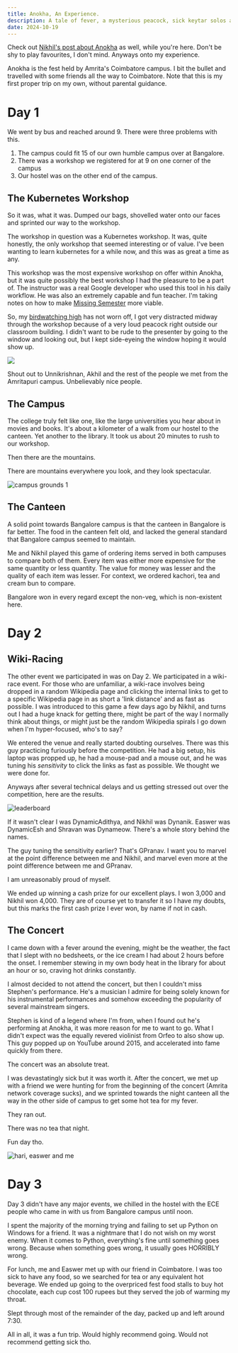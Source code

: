 ```yaml
---
title: Anokha, An Experience.
description: A tale of fever, a mysterious peacock, sick keytar solos and a campus vast enough to fill a month's cardio quota
date: 2024-10-19
---
```


Check out [Nikhil's post about Anokha](https://heftymouse.me/blog/anokha-2024/) as well, while you're here. Don't be shy to play favourites, I don't mind. Anyways onto my experience.

Anokha is the fest held by Amrita's Coimbatore campus. I bit the bullet and travelled with some friends all the way to Coimbatore. Note that this is my first proper trip on my own, without parental guidance.

# Day 1

We went by bus and reached around 9. There were three problems with this.

1. The campus could fit 15 of our own humble campus over at Bangalore.
2. There was a workshop we registered for at 9 on one corner of the campus
3. Our hostel was on the other end of the campus.

## The Kubernetes Workshop

So it was, what it was. Dumped our bags, shovelled water onto our faces and sprinted our way to the workshop.

The workshop in question was a Kubernetes workshop. It was, quite honestly, the only workshop that seemed interesting or of value. I've been wanting to learn kubernetes for a while now, and this was as great a time as any.

This workshop was the most expensive workshop on offer within Anokha, but it was quite possibly the best workshop I had the pleasure to be a part of. The instructor was a real Google developer who used this tool in his daily workflow. He was also an extremely capable and fun teacher. I'm taking notes on how to make [Missing Semester](https://github.com/nairadithya/missing-semester) more viable.

So, my [birdwatching high](https://adithyanair.com/journal/2024-10-11/birdwatching) has not worn off, I got very distracted midway through the workshop because of a very loud peacock right outside our classroom building. I didn't want to be rude to the presenter by going to the window and looking out, but I kept side-eyeing the window hoping it would show up.

![](hackerman.jpg)

Shout out to Unnikrishnan, Akhil and the rest of the people we met from the Amritapuri campus. Unbelievably nice people.

## The Campus

The college truly felt like one, like the large universities you hear about in movies and books. It's about a kilometer of a walk from our hostel to the canteen. Yet another to the library. It took us about 20 minutes to rush to our workshop.

Then there are the mountains.

There are mountains everywhere you look, and they look spectacular.

![campus grounds 1](mountain-1.jpg)

## The Canteen

A solid point towards Bangalore campus is that the canteen in Bangalore is far better. The food in the canteen felt old, and lacked the general standard that Bangalore campus seemed to maintain.

Me and Nikhil played this game of ordering items served in both campuses to compare both of them. Every item was either more expensive for the same quantity or less quantity. The value for money was lesser and the quality of each item was lesser. For context, we ordered kachori, tea and cream bun to compare.

Bangalore won in every regard except the non-veg, which is non-existent here.

# Day 2

## Wiki-Racing

The other event we participated in was on Day 2. We participated in a wiki-race event. For those who are unfamiliar, a wiki-race involves being dropped in a random Wikipedia page and clicking the internal links to get to a specific Wikipedia page in as short a 'link distance' and as fast as possible. I was introduced to this game a few days ago by Nikhil, and turns out I had a huge knack for getting there, might be part of the way I normally think about things, or might just be the random Wikipedia spirals I go down when I'm hyper-focused, who's to say?

We entered the venue and really started doubting ourselves. There was this guy practicing furiously before the competition. He had a big setup, his laptop was propped up, he had a mouse-pad and a mouse out, and he was tuning his _sensitivity_ to click the links as fast as possible. We thought we were done for.

Anyways after several technical delays and us getting stressed out over the competition, here are the results.

![leaderboard](leaderboard.jpeg)

If it wasn't clear I was DynamicAdithya, and Nikhil was Dynanik. Easwer was DynamicEsh and Shravan was Dynameow. There's a whole story behind the names.

The guy tuning the sensitivity earlier? That's GPranav. I want you to marvel at the point difference between me and Nikhil, and marvel even more at the point difference between me and GPranav.

I am unreasonably proud of myself.

We ended up winning a cash prize for our excellent plays. I won 3,000 and Nikhil won 4,000. They are of course yet to transfer it so I have my doubts, but this marks the first cash prize I ever won, by name if not in cash.

## The Concert

I came down with a fever around the evening, might be the weather, the fact that I slept with no bedsheets, or the ice cream I had about 2 hours before the onset. I remember stewing in my own body heat in the library for about an hour or so, craving hot drinks constantly.

I almost decided to not attend the concert, but then I couldn't miss Stephen's performance. He's a musician I admire for being solely known for his instrumental performances and somehow exceeding the popularity of several mainstream singers.

Stephen is kind of a legend where I'm from, when I found out he's performing at Anokha, it was more reason for me to want to go. What I didn't expect was the equally revered violinist from Orfeo to also show up. This guy popped up on YouTube around 2015, and accelerated into fame quickly from there.

The concert was an absolute treat.

I was devastatingly sick but it was worth it. After the concert, we met up with a friend we were hunting for from the beginning of the concert (Amrita network coverage sucks), and we sprinted towards the night canteen all the way in the other side of campus to get some hot tea for my fever.

They ran out.

There was no tea that night.

Fun day tho.

![hari, easwer and me](hari-easwer-me.jpg)

# Day 3

Day 3 didn't have any major events, we chilled in the hostel with the ECE people who came in with us from Bangalore campus until noon.

I spent the majority of the morning trying and failing to set up Python on Windows for a friend. It was a nightmare that I do not wish on my worst enemy. When it comes to Python, everything's fine until something goes wrong. Because when something goes wrong, it usually goes HORRIBLY wrong.

For lunch, me and Easwer met up with our friend in Coimbatore. I was too sick to have any food, so we searched for tea or any equivalent hot beverage. We ended up going to the overpriced fest food stalls to buy hot chocolate, each cup cost 100 rupees but they served the job of warming my throat.

Slept through most of the remainder of the day, packed up and left around 7:30.

All in all, it was a fun trip. Would highly recommend going. Would not recommend getting sick tho.
